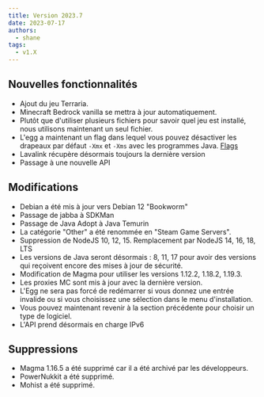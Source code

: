 ```yaml
---
title: Version 2023.7
date: 2023-07-17
authors:
  - shane
tags:
  - v1.X
---
```


## Nouvelles fonctionnalités

- Ajout du jeu Terraria.
- Minecraft Bedrock vanilla se mettra à jour automatiquement.
- Plutôt que d'utiliser plusieurs fichiers pour savoir quel jeu est installé, nous utilisons maintenant un seul fichier.
- L'egg a maintenant un flag dans lequel vous pouvez désactiver les drapeaux par défaut `-Xmx` et `-Xms` avec les programmes Java. [Flags](/fr/flags#current-flags)
- Lavalink récupère désormais toujours la dernière version
- Passage à une nouvelle API

## Modifications

- Debian a été mis à jour vers Debian 12 "Bookworm"
- Passage de jabba à SDKMan
- Passage de Java Adopt à Java Temurin
- La catégorie "Other" a été renommée en "Steam Game Servers".
- Suppression de NodeJS 10, 12, 15. Remplacement par NodeJS 14, 16, 18, LTS
- Les versions de Java seront désormais : 8, 11, 17 pour avoir des versions qui reçoivent encore des mises à jour de sécurité.
- Modification de Magma pour utiliser les versions 1.12.2, 1.18.2, 1.19.3.
- Les proxies MC sont mis à jour avec la dernière version.
- L'Egg ne sera pas forcé de redémarrer si vous donnez une entrée invalide ou si vous choisissez une sélection dans le menu d'installation.
- Vous pouvez maintenant revenir à la section précédente pour choisir un type de logiciel.
- L'API prend désormais en charge IPv6

## Suppressions

- Magma 1.16.5 a été supprimé car il a été archivé par les développeurs.
- PowerNukkit a été supprimé.
- Mohist a été supprimé.
